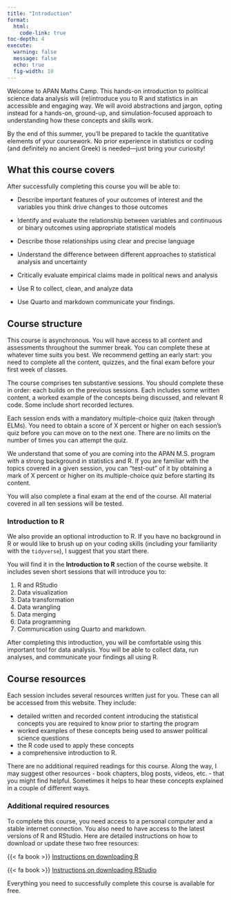 ```yaml
---
title: "Introduction"
format:
  html:
    code-link: true
toc-depth: 4
execute: 
  warning: false
  message: false
  echo: true
  fig-width: 10
---
```


Welcome to APAN Maths Camp. This hands-on introduction to political science data analysis will (re)introduce you to R and statistics in an accessible and engaging way. We will avoid abstractions and jargon, opting instead for a hands-on, ground-up, and simulation-focused approach to understanding how these concepts and skills work.

By the end of this summer, you’ll be prepared to tackle the quantitative elements of your coursework. No prior experience in statistics or coding (and definitely no ancient Greek) is needed—just bring your curiosity!

## What this course covers

After successfully completing this course you will be able to:

-   Describe important features of your outcomes of interest and the variables you think drive changes to those outcomes

-   Identify and evaluate the relationship between variables and continuous or binary outcomes using appropriate statistical models

-   Describe those relationships using clear and precise language

-   Understand the difference between different approaches to statistical analysis and uncertainty

-   Critically evaluate empirical claims made in political news and analysis

-   Use R to collect, clean, and analyze data

-   Use Quarto and markdown communicate your findings.

## Course structure

This course is asynchronous. You will have access to all content and assessments throughout the summer break. You can complete these at whatever time suits you best. We recommend getting an early start: you need to complete all the content, quizzes, and the final exam before your first week of classes.

The course comprises ten substantive sessions. You should complete these in order: each builds on the previous sessions. Each includes some written content, a worked example of the concepts being discussed, and relevant R code. Some include short recorded lectures.

Each session ends with a mandatory multiple-choice quiz (taken through ELMs). You need to obtain a score of X percent or higher on each session's quiz before you can move on to the next one. There are no limits on the number of times you can attempt the quiz.

::: callout-note
We understand that some of you are coming into the APAN M.S. program with a strong background in statistics and R. If you are familiar with the topics covered in a given session, you can "test-out" of it by obtaining a mark of X percent or higher on its multiple-choice quiz before starting its content.
:::

You will also complete a final exam at the end of the course. All material covered in all ten sessions will be tested.

### Introduction to R

We also provide an optional introduction to R. If you have no background in R or would like to brush up on your coding skills (including your familiarity with the `tidyverse`), I suggest that you start there.

You will find it in the **Introduction to R** section of the course website. It includes seven short sessions that will introduce you to:

1.  R and RStudio
2.  Data visualization
3.  Data transformation
4.  Data wrangling
5.  Data merging
6.  Data programming
7.  Communication using Quarto and markdown.

After completing this introduction, you will be comfortable using this important tool for data analysis. You will be able to collect data, run analyses, and communicate your findings all using R.

## Course resources

Each session includes several resources written just for you. These can all be accessed from this website. They include:

-   detailed written and recorded content introducing the statistical concepts you are required to know prior to starting the program
-   worked examples of these concepts being used to answer political science questions
-   the R code used to apply these concepts
-   a comprehensive introduction to R.

There are no additional required readings for this course. Along the way, I may suggest other resources - book chapters, blog posts, videos, etc. - that you might find helpful. Sometimes it helps to hear these concepts explained in a couple of different ways.

### Additional required resources

To complete this course, you need access to a personal computer and a stable internet connection. You also need to have access to the latest versions of R and RStudio. Here are detailed instructions on how to download or update these two free resources:

{{< fa book >}} [Instructions on downloading R](https://r4ds.hadley.nz/intro#r)

{{< fa book >}} [Instructions on downloading RStudio](https://r4ds.hadley.nz/intro#rstudio)

Everything you need to successfully complete this course is available for free.
